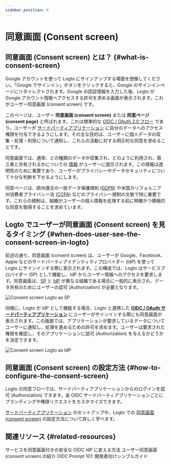 ```yaml
---
sidebar_position: 6
---
```


# 同意画面 (Consent screen)

## 同意画面 (Consent screen) とは？ \{#what-is-consent-screen}

Google アカウントを使って Logto にサインアップする場面を想像してください。「Google でサインイン」ボタンをクリックすると、Google のサインインページにリダイレクトされます。Google の認証情報を入力した後、Logto が Google アカウント情報へアクセスする許可を求める画面が表示されます。これがユーザー同意画面 (consent screen) です。

このページは、ユーザー **同意画面 (consent screen)** または **同意ページ (consent page)** と呼ばれます。これは標準的な [OIDC / OAuth 2.0 フロー](/integrate-logto/third-party-applications) であり、ユーザーが [サードパーティアプリケーション](/integrate-logto/third-party-applications) に自分のデータへのアクセス権限を付与できるようにします。その主な目的は、ユーザーに個人データの収集・処理・利用について通知し、これらの活動に対する明示的な同意を求めることです。

同意画面では、通常、どの種類のデータが収集され、どのように利用され、第三者と共有されるかについての [情報](/integrate-logto/third-party-applications/consent-screen-branding#customize-the-branding-information) がユーザーに提示されます。この情報は透明性のために重要であり、ユーザーがプライバシーやデータセキュリティについて十分な判断を下せるようにします。

同意ページは、欧州連合の一般データ保護規則 ([GDPR](https://gdpr-info.eu/art-4-gdpr/)) や米国カリフォルニア州消費者プライバシー法 ([CCPA](https://oag.ca.gov/privacy/ccpa)) などのプライバシー規制の文脈で特に重要です。これらの規制は、組織がユーザーの個人情報を処理する前に明確かつ積極的な同意を取得することを求めています。

## Logto でユーザーが同意画面 (Consent screen) を見るタイミング \{#when-does-user-see-the-consent-screen-in-logto}

前述の通り、同意画面 (consent screen) は、ユーザーが Google、Facebook、Apple などのサードパーティアイデンティティプロバイダー (IdP) を使って Logto にサインインする際に表示されます。この構成では、Logto はサービスプロバイダー (SP) として機能し、IdP からユーザー情報へのアクセスを要求します。同意画面は、[SP](https://auth.wiki/service-provider) と [IdP](https://auth.wiki/identity-provider) が異なる組織である場合に一般的に表示され、データ共有のためにユーザーの認可 (Authorization) が必要となります。

<img src="/img/assets/consent-screen-logto-as-sp.png" alt="Consent screen Logto as SP" />

同様に、Logto が IdP として機能する場合、Logto と連携した [**OIDC / OAuth サードパーティアプリケーション**](/integrate-logto/third-party-applications) にユーザーがサインインする際にも同意画面が表示されます。この画面では、アプリケーションが要求しているデータについてユーザーに通知し、処理を進めるための許可を求めます。ユーザーは要求された権限を確認し、そのアプリケーションに認可 (Authorization) を与えるかどうかを決定できます。

<img src="/img/assets/consent-screen-logto-as-idp.png" alt="Consent screen Logto as IdP" />

## 同意画面 (Consent screen) の設定方法 \{#how-to-configure-the-consent-screen}

Logto の同意フローでは、サードパーティアプリケーションからのログインを認可 (Authorization) できます。各 OIDC サードパーティアプリケーションごとにブランディングや権限リクエストをカスタマイズできます。

[サードパーティアプリケーション](/integrate-logto/third-party-applications/) のセットアップや、Logto での [同意画面 (consent screen)](/integrate-logto/third-party-applications/consent-screen-branding/) の設定方法について詳しく学べます。

## 関連リソース \{#related-resources}

<Url href="https://www.youtube.com/watch?v=sW-C7SRt9OM">
  サービスを同意画面付きの安全な OIDC IdP に変える方法
</Url>
<Url href="https://blog.logto.io/user-consent-screen">ユーザー同意画面 (consent screen) の紹介</Url>

<Url href="https://blog.logto.io/introducing-oidc-prompt">
  OIDC Prompt 101: 開発者向けシンプルガイド
</Url>

